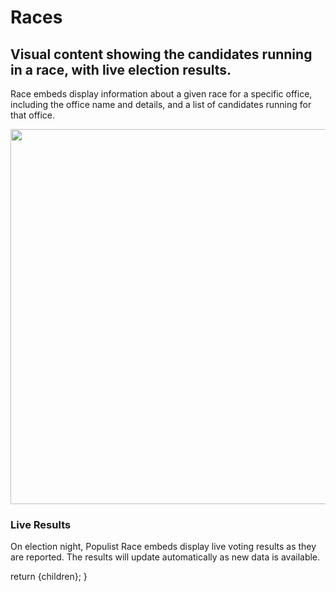 
# Races

## Visual content showing the candidates running in a race, with live election results.

Race embeds display information about a given race for a specific office, including the office name and details, and a list of candidates running for that office.

<img
  src="https://populist-platform.s3.us-east-2.amazonaws.com/web-assets/images/race.jpg"
  width="600px"
/>

### Live Results

On election night, Populist Race embeds display live voting results as they are reported. The results will update automatically as new data is available.

  return <DocsLayout currentPage="content">{children}</DocsLayout>;
}
